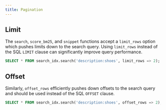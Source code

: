 ```yaml
---
title: Pagination
---
```


## Limit

The `search`, `score_bm25`, and `snippet` functions accept a `limit_rows` option which pushes limits down to the search query. Using `limit_rows`
instead of the SQL `LIMIT` clause can significantly improve query performance.

```sql
SELECT * FROM search_idx.search('description:shoes', limit_rows => 2);
```

## Offset

Similarly, `offset_rows` efficiently pushes down offsets to the search query and should be used instead of
the SQL `OFFSET` clause.

```sql
SELECT * FROM search_idx.search('description:shoes', offset_rows => 2);
```
